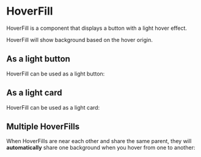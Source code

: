 
# HoverFill

HoverFill is a component that displays a button with a light hover effect.

HoverFill will show background based on the hover origin.

## As a light button

HoverFill can be used as a light button:

<LightButton />

## As a light card

HoverFill can be used as a light card:

<LightCard />

## Multiple HoverFills

When HoverFills are near each other and share the same parent, they will **automatically** share one background when you hover from one to another:

<Multiple />
